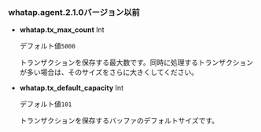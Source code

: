### whatap.agent.2.1.0バージョン以前

-   **whatap.tx_max_count** <span class='type'>Int</span>

    デフォルト値`5000`

    トランザクションを保存する最大数です。同時に処理するトランザクションが多い場合は、そのサイズをさらに大きくしてください。

-   **whatap.tx_default_capacity** <span class='type'>Int</span>

    デフォルト値`101`

    トランザクションを保存するバッファのデフォルトサイズです。
